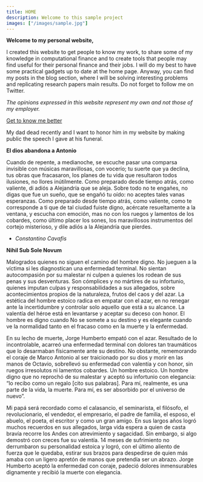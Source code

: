```yaml
---
title: HOME
description: Welcome to this sample project
images: ["/images/sample.jpg"]
---
```


**Welcome to my personal website,**

I created this website to get people to know my work, to share some of my knowledge in computational finance and to create tools that people may find useful for their personal finance and their jobs. I will do my best to have some practical gadgets up to date at the home page. Anyway, you can find my posts in the blog section, where I will be solving interesting problems and replicating research papers main results. Do not forget to follow me on Twitter.

*The opinions expressed in this website represent my own and not those of my employer.* 

[Get to know me better](/resume "Get to know me better")

My dad dead recently and I want to honor him in my website by making public the speech I gave at his funeral. 

**El dios abandona a Antonio**

Cuando de repente, a medianoche, se escuche
pasar una comparsa invisible
con músicas maravillosas, con vocerío;
tu suerte que ya declina, tus obras
que fracasaron, los planes de tu vida
que resultaron todos ilusiones, no llores inútilmente.
Como preparado desde tiempo atrás, como valiente,
di adiós a Alejandría que se aleja.
Sobre todo no te engañes, no digas que fue un
sueño, que se engañó tu oído:
no aceptes tales vanas esperanzas.
Como preparado desde tiempo atrás, como valiente,
como te corresponde a ti que de tal ciudad fuiste digno,
acércate resueltamente a la ventana,
y escucha con emoción, mas no
con los ruegos y lamentos de los cobardes,
como último placer los sones,
los maravillosos instrumentos del cortejo misterioso,
y dile adiós a la Alejandría que pierdes.

-	*Constantino Cavafis*

**Nihil Sub Sole Novum**

Malogrados quienes no siguen el camino del hombre digno. No jueguen a la víctima si les diagnostican una enfermedad terminal. No sientan autocompasión por su malestar ni culpen a quienes los rodean de sus penas y sus desventuras. Son cómplices y no mártires de su infortunio, quienes imputan culpas y responsabilidades a sus allegados, sobre acontecimientos propios de la naturaleza, frutos del caos y del azar. La estética del hombre estoico radica en empatar con el azar, en no renegar ante la incertidumbre y controlar solo aquello que está a su alcance. La valentía del héroe está en levantarse y aceptar su deceso con honor. El hombre es digno cuando No se somete a su destino y es elegante cuando ve la normalidad tanto en el fracaso como en la muerte y la enfermedad. 

En su lecho de muerte, Jorge Humberto empató con el azar. Resultado de lo incontrolable, acarreó una enfermedad terminal con dolores tan traumáticos que lo desarmaban físicamente ante su destino. No obstante, rememorando el coraje de Marco Antonio al ser traicionado por su dios y morir en las manos de Octavio, sobrellevó su enfermedad con valentía y con honor, sin ruegos irresolutos ni lamentos cobardes. Un hombre estoico. Un hombre digno que no reprochó de su malestar y aceptó su infortunio con elegancia: “lo recibo como un regalo [cito sus palabras]. Para mí, realmente, es una parte de la vida, la muerte. Para mí, es ser absorbido por el universo de nuevo”.

Mi papá será recordado como el calasancio, el seminarista, el filósofo, el revolucionario, el vendedor, el empresario, el padre de familia, el esposo, el abuelo, el poeta, el escritor y como un gran amigo. En sus largos años logró muchos recuerdos en sus allegados, larga vida espera a quien de casta bravía recorre los Andes con atrevimiento y sagacidad. Sin embargo, si algo demostró con creces fue su valentía. 14 meses de sufrimiento no derrumbaron su personalidad estoica y logró, con el último aliento de fuerza que le quedaba, estirar sus brazos para despedirse de quien más amaba con un ligero apretón de manos que pretendía ser un abrazo. Jorge Humberto aceptó la enfermedad con coraje, padeció dolores inmensurables dignamente y recibió la muerte con elegancia.

